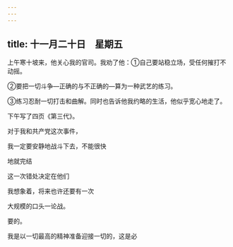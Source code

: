 ```yaml
---
---
---
```

title: 十一月二十日　星期五
---




上午寒十坡来，他关心我的官司。我劝了他：①自己要站稳立场，受任何摧打不动摇。

②要把一切斗争―正确的与不正确的―算为一种武艺的练习。

③练习忍耐一切打击和曲解。同时也告诉他我约略的生活，他似乎宽心地走了。

下午写了四页《第三代》。

对于我和共产党这次事件，

我一定要安静地战斗下去，不能很快

地就完结

这一次错处决定在他们

我想象着，将来也许还要有一次

大规模的口头一论战。

要的。

我是以一切最高的精神准备迎接一切的，这是必